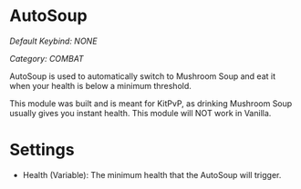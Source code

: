 # AutoSoup
*Default Keybind: NONE*

*Category: COMBAT*

AutoSoup is used to automatically switch to Mushroom Soup and eat it when your health is below a minimum threshold.

This module was built and is meant for KitPvP, as drinking Mushroom Soup usually gives you instant health. This module will NOT work in Vanilla.

# Settings
 - Health (Variable): The minimum health that the AutoSoup will trigger.